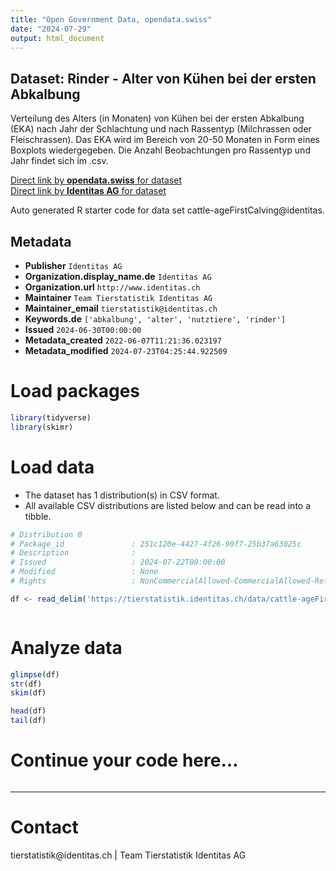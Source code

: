 ```yaml
---
title: "Open Government Data, opendata.swiss"
date: "2024-07-29"
output: html_document
---
```


## Dataset: Rinder - Alter von Kühen bei der ersten Abkalbung

Verteilung des Alters (in Monaten) von Kühen bei der ersten Abkalbung (EKA) nach Jahr der Schlachtung und nach Rassentyp (Milchrassen oder Fleischrassen). Das EKA wird im Bereich von 20-50 Monaten in Form eines Boxplots wiedergegeben. Die Anzahl Beobachtungen pro Rassentyp und Jahr findet sich im .csv.

[Direct link by **opendata.swiss** for dataset](https://opendata.swiss/de/dataset/rinder-alter-von-kuhen-bei-der-ersten-abkalbung)<br>
[Direct link by **Identitas AG** for dataset](https://tierstatistik.identitas.ch/)

Auto generated R starter code for data set cattle-ageFirstCalving@identitas.

## Metadata

- **Publisher** `Identitas AG`
- **Organization.display_name.de** `Identitas AG`
- **Organization.url** `http://www.identitas.ch`
- **Maintainer** `Team Tierstatistik Identitas AG`
- **Maintainer_email** `tierstatistik@identitas.ch`
- **Keywords.de** `['abkalbung', 'alter', 'nutztiere', 'rinder']`
- **Issued** `2024-06-30T00:00:00`
- **Metadata_created** `2022-06-07T11:21:36.023197`
- **Metadata_modified** `2024-07-23T04:25:44.922509`


# Load packages

```r

library(tidyverse)
library(skimr)

```

# Load data

-   The dataset has 1 distribution(s) in CSV format.
-   All available CSV distributions are listed below and can be read into a tibble.

```r

# Distribution 0
# Package_id               : 251c120e-4427-4f26-90f7-25b37a63025c
# Description              : 
# Issued                   : 2024-07-22T00:00:00
# Modified                 : None
# Rights                   : NonCommercialAllowed-CommercialAllowed-ReferenceRequired

df <- read_delim('https://tierstatistik.identitas.ch/data/cattle-ageFirstCalving.csv')



```

# Analyze data

```r

glimpse(df)
str(df)
skim(df)

head(df)
tail(df)

```

# Continue your code here...

```r

```

------------------------------------------------------------------------

# Contact

tierstatistik@identitas.ch | Team Tierstatistik Identitas AG
